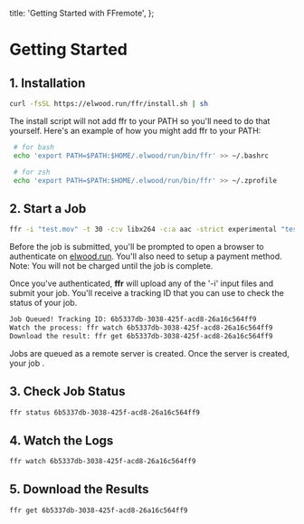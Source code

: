   title: 'Getting Started with FFremote',
};

# Getting Started

## 1. Installation

```bash
curl -fsSL https://elwood.run/ffr/install.sh | sh
```

The install script will not add ffr to your PATH so you'll need to do that
yourself. Here's an example of how you might add ffr to your PATH:

```bash
 # for bash
 echo 'export PATH=$PATH:$HOME/.elwood/run/bin/ffr' >> ~/.bashrc

 # for zsh
 echo 'export PATH=$PATH:$HOME/.elwood/run/bin/ffr' >> ~/.zprofile
```

## 2. Start a Job

```bash
ffr -i "test.mov" -t 30 -c:v libx264 -c:a aac -strict experimental "test.mp4"
```

Before the job is submitted, you'll be prompted to open a browser to
authenticate on <a href="https://elwood.run">elwood.run</a>. You'll also need to setup a payment
method. Note: You will not be charged until the job is complete.

Once you've authenticated, <strong>ffr</strong> will upload any of the '-i'
input files and submit your job. You'll receive a tracking ID that you can use
to check the status of your job.

```bash
Job Queued! Tracking ID: 6b5337db-3038-425f-acd8-26a16c564ff9
Watch the process: ffr watch 6b5337db-3038-425f-acd8-26a16c564ff9
Download the result: ffr get 6b5337db-3038-425f-acd8-26a16c564ff9
```

Jobs are queued as a remote server is created. Once the server is created,
your job .

## 3. Check Job Status

```bash
ffr status 6b5337db-3038-425f-acd8-26a16c564ff9
```

## 4. Watch the Logs

```bash
ffr watch 6b5337db-3038-425f-acd8-26a16c564ff9
```

## 5. Download the Results

```bash
ffr get 6b5337db-3038-425f-acd8-26a16c564ff9
```
